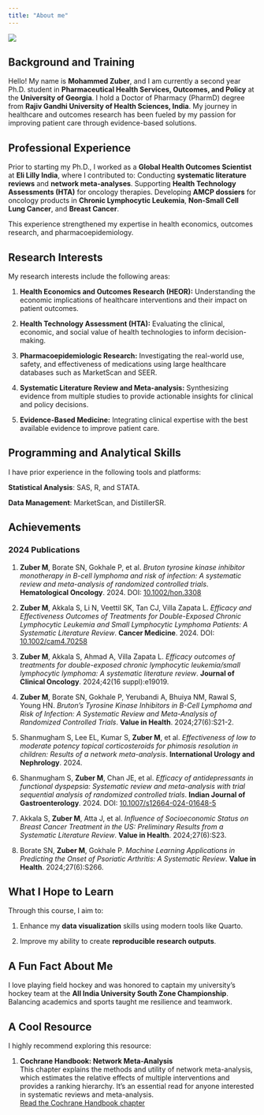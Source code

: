 ```yaml
---
title: "About me"
---
```


![](images/Head%20Shot.png)

## Background and Training

Hello! My name is **Mohammed Zuber**, and I am currently a second year Ph.D. student in **Pharmaceutical Health Services, Outcomes, and Policy** at the **University of Georgia**. I hold a Doctor of Pharmacy (PharmD) degree from **Rajiv Gandhi University of Health Sciences, India**. My journey in healthcare and outcomes research has been fueled by my passion for improving patient care through evidence-based solutions.

## Professional Experience

Prior to starting my Ph.D., I worked as a **Global Health Outcomes Scientist** at **Eli Lilly India**, where I contributed to: Conducting **systematic literature reviews** and **network meta-analyses**. Supporting **Health Technology Assessments (HTA)** for oncology therapies. Developing **AMCP dossiers** for oncology products in **Chronic Lymphocytic Leukemia**, **Non-Small Cell Lung Cancer**, and **Breast Cancer**.

This experience strengthened my expertise in health economics, outcomes research, and pharmacoepidemiology.

## Research Interests

My research interests include the following areas:

1.  **Health Economics and Outcomes Research (HEOR):** Understanding the economic implications of healthcare interventions and their impact on patient outcomes.

2.  **Health Technology Assessment (HTA):** Evaluating the clinical, economic, and social value of health technologies to inform decision-making.

3.  **Pharmacoepidemiologic Research:** Investigating the real-world use, safety, and effectiveness of medications using large healthcare databases such as MarketScan and SEER.

4.  **Systematic Literature Review and Meta-analysis:** Synthesizing evidence from multiple studies to provide actionable insights for clinical and policy decisions.

5.  **Evidence-Based Medicine:** Integrating clinical expertise with the best available evidence to improve patient care.

## Programming and Analytical Skills

I have prior experience in the following tools and platforms:

**Statistical Analysis**: SAS, R, and STATA.

**Data Management**: MarketScan, and DistillerSR.

## Achievements

### 2024 Publications

1.  **Zuber M**, Borate SN, Gokhale P, et al. *Bruton tyrosine kinase inhibitor monotherapy in B-cell lymphoma and risk of infection: A systematic review and meta-analysis of randomized controlled trials*. **Hematological Oncology**. 2024. DOI: [10.1002/hon.3308](https://doi.org/10.1002/hon.3308)

2.  **Zuber M**, Akkala S, Li N, Veettil SK, Tan CJ, Villa Zapata L. *Efficacy and Effectiveness Outcomes of Treatments for Double-Exposed Chronic Lymphocytic Leukemia and Small Lymphocytic Lymphoma Patients: A Systematic Literature Review*. **Cancer Medicine**. 2024. DOI: [10.1002/cam4.70258](https://doi.org/10.1002/cam4.70258)

3.  **Zuber M**, Akkala S, Ahmad A, Villa Zapata L. *Efficacy outcomes of treatments for double-exposed chronic lymphocytic leukemia/small lymphocytic lymphoma: A systematic literature review*. **Journal of Clinical Oncology**. 2024;42(16 suppl):e19019.

4.  **Zuber M**, Borate SN, Gokhale P, Yerubandi A, Bhuiya NM, Rawal S, Young HN. *Bruton’s Tyrosine Kinase Inhibitors in B-Cell Lymphoma and Risk of Infection: A Systematic Review and Meta-Analysis of Randomized Controlled Trials*. **Value in Health**. 2024;27(6):S21-2.

5.  Shanmugham S, Lee EL, Kumar S, **Zuber M**, et al. *Effectiveness of low to moderate potency topical corticosteroids for phimosis resolution in children: Results of a network meta-analysis*. **International Urology and Nephrology**. 2024.

6.  Shanmugham S, **Zuber M**, Chan JE, et al. *Efficacy of antidepressants in functional dyspepsia: Systematic review and meta-analysis with trial sequential analysis of randomized controlled trials*. **Indian Journal of Gastroenterology**. 2024. DOI: [10.1007/s12664-024-01648-5](https://doi.org/10.1007/s12664-024-01648-5)

7.  Akkala S, **Zuber M**, Atta J, et al. *Influence of Socioeconomic Status on Breast Cancer Treatment in the US: Preliminary Results from a Systematic Literature Review*. **Value in Health**. 2024;27(6):S23.

8.  Borate SN, **Zuber M**, Gokhale P. *Machine Learning Applications in Predicting the Onset of Psoriatic Arthritis: A Systematic Review*. **Value in Health**. 2024;27(6):S266.

## What I Hope to Learn

Through this course, I aim to:

1.  Enhance my **data visualization** skills using modern tools like Quarto.

2.  Improve my ability to create **reproducible research outputs**.

## A Fun Fact About Me

I love playing field hockey and was honored to captain my university's hockey team at the **All India University South Zone Championship**. Balancing academics and sports taught me resilience and teamwork.

## A Cool Resource

I highly recommend exploring this resource:

1.  **Cochrane Handbook: Network Meta-Analysis**\
    This chapter explains the methods and utility of network meta-analysis, which estimates the relative effects of multiple interventions and provides a ranking hierarchy. It’s an essential read for anyone interested in systematic reviews and meta-analysis.\
    [Read the Cochrane Handbook chapter](https://training.cochrane.org/handbook/current/chapter-11#:~:text=Network%20meta%2Danalysis%20produces%20estimates,ranking%20and%20hierarchy%20of%20interventions.)
